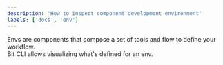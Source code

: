 ```yaml
---
description: 'How to inspect component development environment'
labels: ['docs', 'env']
---
```


Envs are components that compose a set of tools and flow to define your workflow.  
Bit CLI allows visualizing what's defined for an env.
